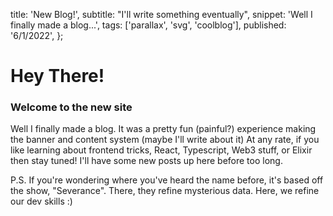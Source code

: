   title: 'New Blog!',
  subtitle: "I'll write something eventually",
  snippet: 'Well I finally made a blog...',
  tags: ['parallax', 'svg', 'coolblog'],
  published: '6/1/2022',
};


# Hey There!

### Welcome to the new site

Well I finally made a blog. It was a pretty fun (painful?) experience making the banner and content system (maybe I'll write about it)
At any rate, if you like learning about frontend tricks, React, Typescript, Web3 stuff, or Elixir then stay tuned!
I'll have some new posts up here before too long.

P.S. If you're wondering where you've heard the name before, it's based off the show, "Severance".
There, they refine mysterious data. Here, we refine our dev skills :)
